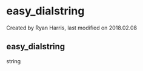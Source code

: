 
# easy_dialstring 

 Created by  Ryan Harris, last modified on 2018.02.08

## easy_dialstring

string



